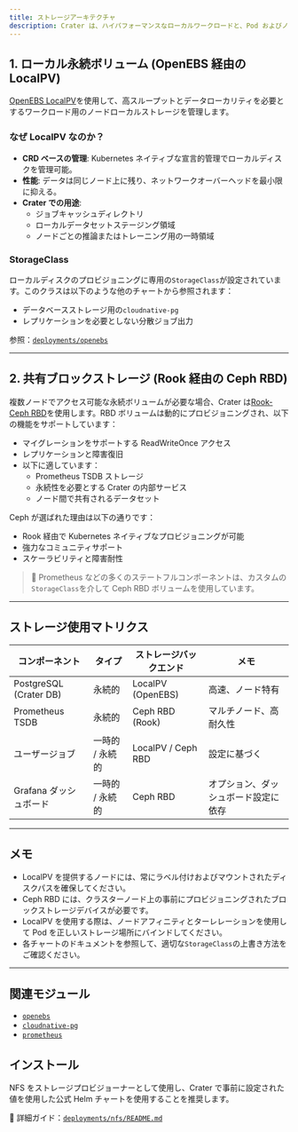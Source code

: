 ```yaml
---
title: ストレージアーキテクチャ
description: Crater は、ハイパフォーマンスなローカルワークロードと、Pod およびノード間での持続的な共有データアクセスを処理するため、ハイブリッドストレージアーキテクチャを使用しています。このドキュメントでは、クラスターで使用されているストレージソリューションについて説明します。
---
```


## 1. ローカル永続ボリューム (OpenEBS 経由の LocalPV)

[OpenEBS LocalPV](https://openebs.io/docs/user-guides/localpv)を使用して、高スループットとデータローカリティを必要とするワークロード用のノードローカルストレージを管理します。

### なぜ LocalPV なのか？

- **CRD ベースの管理**: Kubernetes ネイティブな宣言的管理でローカルディスクを管理可能。
- **性能**: データは同じノード上に残り、ネットワークオーバーヘッドを最小限に抑える。
- **Crater での用途**:
  - ジョブキャッシュディレクトリ
  - ローカルデータセットステージング領域
  - ノードごとの推論またはトレーニング用の一時領域

### StorageClass

ローカルディスクのプロビジョニングに専用の`StorageClass`が設定されています。このクラスは以下のような他のチャートから参照されます：
- データベースストレージ用の`cloudnative-pg`
- レプリケーションを必要としない分散ジョブ出力

参照：[`deployments/openebs`](../deployments/openebs)

---

## 2. 共有ブロックストレージ (Rook 経由の Ceph RBD)

複数ノードでアクセス可能な永続ボリュームが必要な場合、Crater は[Rook-Ceph RBD](https://rook.io/docs/rook/latest/ceph-block.html)を使用します。RBD ボリュームは動的にプロビジョニングされ、以下の機能をサポートしています：

- マイグレーションをサポートする ReadWriteOnce アクセス
- レプリケーションと障害復旧
- 以下に適しています：
  - Prometheus TSDB ストレージ
  - 永続性を必要とする Crater の内部サービス
  - ノード間で共有されるデータセット

Ceph が選ばれた理由は以下の通りです：

- Rook 経由で Kubernetes ネイティブなプロビジョニングが可能
- 強力なコミュニティサポート
- スケーラビリティと障害耐性

> 📌 Prometheus などの多くのステートフルコンポーネントは、カスタムの`StorageClass`を介して Ceph RBD ボリュームを使用しています。

---

## ストレージ使用マトリクス

| コンポーネント         | タイプ               | ストレージバックエンド       | メモ                                 |
|------------------------|----------------------|------------------------------|--------------------------------------|
| PostgreSQL (Crater DB) | 永続的               | LocalPV (OpenEBS)            | 高速、ノード特有                     |
| Prometheus TSDB        | 永続的               | Ceph RBD (Rook)              | マルチノード、高耐久性               |
| ユーザージョブ         | 一時的 / 永続的      | LocalPV / Ceph RBD           | 設定に基づく                         |
| Grafana ダッシュボード   | 一時的 / 永続的      | Ceph RBD                     | オプション、ダッシュボード設定に依存 |

---

## メモ

- LocalPV を提供するノードには、常にラベル付けおよびマウントされたディスクパスを確保してください。
- Ceph RBD には、クラスターノード上の事前にプロビジョニングされたブロックストレージデバイスが必要です。
- LocalPV を使用する際は、ノードアフィニティとターレレーションを使用して Pod を正しいストレージ場所にバインドしてください。
- 各チャートのドキュメントを参照して、適切な`StorageClass`の上書き方法をご確認ください。

---

## 関連モジュール

- [`openebs`](./openebs.md)
- [`cloudnative-pg`](./cloudnative-pg.md)
- [`prometheus`](./prometheus.md)

## インストール

NFS をストレージプロビジョーナーとして使用し、Crater で事前に設定された値を使用した公式 Helm チャートを使用することを推奨します。
 
📖 詳細ガイド：[`deployments/nfs/README.md`](../deployments/nfs/README.md)